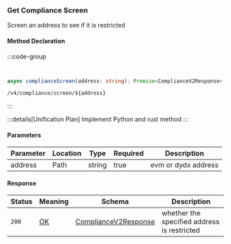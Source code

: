 ### Get Compliance Screen

Screen an address to see if it is restricted

#### Method Declaration

:::code-group

```python [Python]
```

```rust [Rust]
```

```typescript [TypeScript]
async complianceScreen(address: string): Promise<ComplianceV2Response>
```

```url
/v4/compliance/screen/${address}
```

:::

:::details[Unification Plan]
Implement Python and rust method
:::

#### Parameters

| Parameter | Location  |  Type     | Required  | Description           |
| --------- | --------- | --------- | --------- | --------------------- |
| address   | Path      | string    | true      | evm or dydx address   |

#### Response

| Status | Meaning     | Schema                 | Description                                   |
| ------ | ----------- | ---------------------- | --------------------------------------------- |
| `200`  | [OK]        | [ComplianceV2Response] | whether the specified address is restricted   |

[OK]: /types/ok
[ComplianceV2Response]: /types/compliance_v2_response